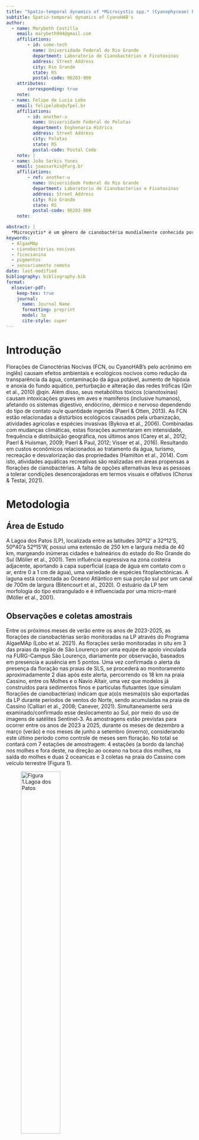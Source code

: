```yaml
---
title: "Spatio-temporal dynamics of *Microcystis spp.* (Cyanophyceae) blooms at Cassino Beach: origin and impact on water quality"
subtitle: Spatio-temporal dynamics of CyanoHAB's
author:
  - name: Marybeth Costilla
    email: marybeth994@gmail.com
    affiliations: 
        - id: some-tech
          name: Universidade Federal do Rio Grande
          department: Laboratorio de Cianobactérias e Ficotoxinas
          address: Street Address
          city: Rio Grande
          state: RS
          postal-code: 96203-900
    attributes:
        corresponding: true
    note: 
  - name: Felipe de Lucia Lobo
    email: felipelobo@ufpel.br
    affiliations:
        - id: another-u
          name: Universidade Federal de Pelotas
          department: Enghenaria Hídrica
          address: Street Address
          city: Pelotas
          state: RS
          postal-code: Postal Code
    note: |
  - name: João Sarkis Yunes
    email: joaosarkis@furg.br
    affiliations:
        - ref: another-u
          name: Universidade Federal do Rio Grande
          department: Laboratorio de Cianobactérias e Ficotoxinas
          address: Street Address
          city: Rio Grande
          state: RS
          postal-code: 96203-900
    note: 

abstract: |
  *Microcystis* é um gênero de cianobactéria mundialmente conhecida por produzir hepatoxinas chamadas microcistinas (MC). Os aspectos nocivos destas florações causam eventos ecológicos e ambientais de grande impacto. Diversos estudos utilizaram imagens de satélite para realizar monitoramento da qualidade de água. Assim, imagens de satélite da Lagoa dos Patos (LP) em condições atmosféricas e hidrológicas favoráveis, identificam no espaço e tempo as florações de *Microcystis* que atingem o oceano. Portanto, o objetivo geral deste projeto é avaliar as respostas bio-óticas das florações de *Microcystis*; aplicar imagens de satélites para localizar e determinar a região de origem da espécie que atingem a praia do Cassino, estimar o conteúdo de toxinas na água e o risco à balneabilidade. Serão feitas amostragens em pontos estratégicos da saída dos Molhes ao oceano e e na praia do Cassino, para avaliar concentrações de pigmentos, número de células e identificação taxonômica. Se processarão imagens de satélite obtidas do sensor OLCI no Sentinel-3, para localizar as florações e determinar a sua origem no tempo e espaço. Além, se estimará o risco a balneabilidade da praia do Cassino usando correlações de concentrações dos pigmentos e número de células. Destacando que estas florações ocorrem próximos à os cultivos de camarões, mariscos e peixes (estação de maricultura da FURG), que por bioacumulação de cianotoxinas representam um risco por consumo a moradores e turistas. Se espera, estabelecer uma concentração de clorofila-a para balneabilidade baseado nos limites estabelecidos na CONAMA 357 e a Organização Mundial da Saúde (OMS) para águas de recreação.
keywords: 
  - AlgaeMAp
  - cianobactérias nocivas
  - ficocianina 
  - pigmentos
  - sensoriamento remoto
date: last-modified
bibliography: bibliography.bib
format:
  elsevier-pdf:
    keep-tex: true
    journal:
      name: Journal Name
      formatting: preprint
      model: 3p
      cite-style: super
---
```


# Introdução

Florações de Cianoctérias Nocivas (FCN, ou CyanoHAB’s pelo acrônimo em inglês) causam efeitos ambientais e ecológicos nocivos como redução da transparência da água, contaminação da água potável, aumento de hipóxia e anoxia do fundo aquático, perturbação e alteração das redes tróficas (Qin et al., 2010) @qin. Além disso, seus metabólitos tóxicos (cianotoxinas) causam intoxicações graves em aves e mamíferos (inclusive humanos), afetando os sistemas digestivo, endócrino, dérmico e nervoso dependendo do tipo de contato ou/e quantidade ingerida (Paerl & Otten, 2013).
As FCN estão relacionadas a distúrbios ecológicos causados pela urbanização, atividades agrícolas e espécies invasivas (Bykova et al., 2006). Combinadas com mudanças climáticas, estas florações aumentaram em intensidade, frequência e distribuição geográfica, nos últimos anos (Carey et al., 2012; Paerl & Huisman, 2009; Paerl & Paul, 2012; Visser et al., 2016). Resultando em custos econômicos relacionados ao tratamento da água, turismo, recreação e desvalorização das propriedades (Hamilton et al., 2014). Com isto, atividades aquáticas recreativas são realizadas em áreas propensas a florações de cianobactérias. A falta de opções alternativas leva as pessoas a tolerar condições desencorajadoras em termos visuais e olfativos  (Chorus & Testai, 2021).


# Metodologia

## Área de Estudo
A Lagoa dos Patos (LP), localizada entre as latitudes 30º12’ a 32º12’S, 50º40’a 52º15’W, possui uma extensão de 250 km e largura média de 40 km, margeando inúmeras cidades e balneários do estado do Rio Grande do Sul (Möller et al., 2001). Tem influência expressiva na zona costeira adjacente, aportando à capa superficial (capa de água em contato com o ar, entre 0 a 1 cm de água), uma variedade de espécies fitoplanctónicas. 
A laguna está conectada ao Oceano Atlântico em sua porção sul por um canal de 700m de largura (Bitencourt et al., 2020). O estuário da LP tem morfologia do tipo estrangulado e é influenciada por uma micro-maré (Möller et al., 2001).

## Observações e coletas amostrais 
Entre os próximos meses de verão entre os anos de 2023-2025, as florações de cianobactérias serão monitoradas na LP através do Programa AlgaeMAp (Lobo et al. 2021).  As florações serão monitoradas in situ em 3 das praias da região de São Lourenço por uma equipe de apoio vinculada na FURG-Campus São Lourenço, diariamente por observação, baseados em presencia e ausência em 5 pontos. 
Uma vez confirmada o alerta da presença da floração nas praias de  SLS, se procederá ao monitoramento aproximadamente 2 dias após este alerta, percorrendo os 18 km na praia Cassino, entre os Molhes e o Navio Altair, uma vez que modelos já construídos para sedimentos finos e partículas flutuantes (que simulam florações de cianobactérias) indicam que a(o)s mesma(o)s são exportadas da LP durante períodos de ventos do Norte, sendo acumuladas na praia de Cassino (Calliari et al., 2008; Canever, 2021). Simultaneamente será examinado/confirmado esse deslocamento ao Sul, por meio do uso de imagens de satélites Sentinel-3.
As amostragens estão previstas para ocorrer entre os anos de 2023 a 2025, durante os meses de dezembro a março (verão) e nos meses de junho a setembro (inverno), considerando este último período como controle de meses sem floração. No total se contará com 7 estações de amostragem: 4 estações (a bordo da lancha) nos molhes e fora deste, na direção ao oceano na boca dos molhes,  na saída do molhes e duas 2 oceanicas e 3 coletas na praia do Cassino com veículo terrestre (Figura 1). 

![Figura 1.Lagoa dos Patos](Lagoa_dos_Patos.jpg){width=50%}

# Bibliography styles

Here are two sample references:  @Feynman1963118 @qin.

By default, natbib will be used with the `authoryear` style, set in `classoption` variable in YAML. 
You can sets extra options with `natbiboptions` variable in YAML header. Example 

```
natbiboptions: longnamesfirst,angle,semicolon
```

There are various more specific bibliography styles available at
<https://support.stmdocs.in/wiki/index.php?title=Model-wise_bibliographic_style_files>. 
To use one of these, add it in the header using, for example, `biblio-style: model1-num-names`.

## Using CSL 

If `cite-method` is set to `citeproc` in `elsevier_article()`, then pandoc is used for citations instead of `natbib`. In this case, the `csl` option is used to format the references. By default, this template will provide an appropriate style, but alternative `csl` files are available from <https://www.zotero.org/styles?q=elsevier>. These can be downloaded
and stored locally, or the url can be used as in the example header.

# Equations

Para quantificar a presença de cianobactérias em concentrações de cél/mL, será testado o algoritmo de Cyanobacteria Index (CI), desenvolvido por Greene (2022), que usando uma sombra espectral (SS) com uma árvore de decisões, deixa a equação:
$$
SS(λ)= ρ_s (λ)-ρ_s (λ^- )+[ρ_s (λ^- )+ ρ_s (λ^+ )]  (λ+λ^-/λ^+ -λ^- )  
$$
Onde + e – indicam uma banda espectral (λs) acima o abaixo do comprimento de onda usado como alvo (Wynne et al., 2008

# Figures and tables

@fig-meaningless is generated using an R chunk.

```r
#| label: fig-meaningless
#| fig-cap: A meaningless scatterplot
#| fig-width: 5
#| fig-height: 5
#| fig-align: center
#| out-width: 50%
#| echo: false
plot(runif(25), runif(25))
```

# Tables coming from R

Tables can also be generated using R chunks, as shown in @tbl-simple example.

```r
#| label: tbl-simple
#| tbl-cap: Caption centered above table
#| echo: true
knitr::kable(head(mtcars)[,1:4])
```

# References {-}
